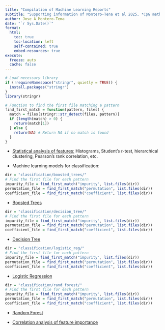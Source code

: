 ---
title: "Compilation of Machine Learning Reports"
subtitle: "Supporting information of Montero-Tena et al 2025, *CpG methylation, gene count and telomeric proximity are the main predictors of meiotic crossovers in rapeseed*"
author: Jose A Montero-Tena
date: "`r Sys.Date()`"
format:
  html:
    toc: true
    toc-location: left
    self-contained: true
    embed-resources: true
execute:
  freeze: auto
  cache: false
---

```{r setup, include=FALSE}
# Load necessary library
if (!requireNamespace("stringr", quietly = TRUE)) {
  install.packages("stringr")
}
library(stringr)

# Function to find the first file matching a pattern
find_first_match = function(pattern, files) {
  match = files[stringr::str_detect(files, pattern)]
  if (length(match) > 0) {
    return(match[1])
  } else {
    return(NA) # Return NA if no match is found
  }
}
```

* [Statistical analysis of features:](preprocessing/preprocessing.html) Histograms, Student's *t*-test, hierarchical clustering, Pearson's rank correlation, etc.

* Machine learning models for classification:

```{r include = FALSE}
dir = "classification/boosted_trees/"
# Find the first file for each pattern
impurity_file = find_first_match("impurity", list.files(dir))
permutation_file = find_first_match("permutation", list.files(dir))
coefficient_file = find_first_match("coefficient", list.files(dir))
```

  * [Boosted Trees](classification/boosted_trees/`r impurity_file`)

```{r include = FALSE}
dir = "classification/decision_tree/"
# Find the first file for each pattern
impurity_file = find_first_match("impurity", list.files(dir))
permutation_file = find_first_match("permutation", list.files(dir))
coefficient_file = find_first_match("coefficient", list.files(dir))
```

  * [Decision Tree](classification/decision_tree/`r impurity_file`)

```{r include = FALSE}
dir = "classification/logistic_reg/"
# Find the first file for each pattern
impurity_file = find_first_match("impurity", list.files(dir))
permutation_file = find_first_match("permutation", list.files(dir))
coefficient_file = find_first_match("coefficient", list.files(dir))
```

  * [Logistic Regression](classification/logistic_reg/`r coefficient_file`)

```{r include = FALSE}
dir = "classification/rand_forest/"
# Find the first file for each pattern
impurity_file = find_first_match("impurity", list.files(dir))
permutation_file = find_first_match("permutation", list.files(dir))
coefficient_file = find_first_match("coefficient", list.files(dir))
```
         
  * [Random Forest](classification/rand_forest/`r impurity_file`)


* [Correlation analysis of feature importance](feature_importance/feature_importance.html)
